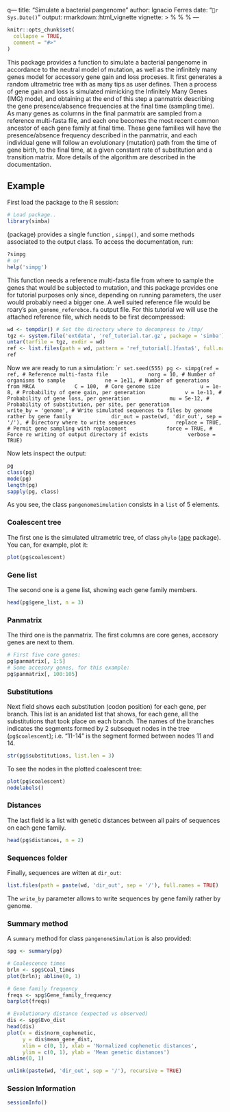q---
title: "Simulate a bacterial pangenome"
author: Ignacio Ferres
date: "`r Sys.Date()`"
output: rmarkdown::html_vignette
vignette: >
  %\VignetteIndexEntry{Simulate_a_bacterial_pangenome}
  %\VignetteEngine{knitr::rmarkdown}
  %\VignetteEncoding{UTF-8}
---

```r
knitr::opts_chunk$set(
  collapse = TRUE,
  comment = "#>"
)
```
This package provides a function to simulate a bacterial pangenome in accordance to the neutral model of mutation, as well as the infinitely many genes model for accessory gene gain and loss proceses. It first generates a random ultrametric tree with as many tips as user defines. Then a process of gene gain and loss is simulated mimicking the Infinitely Many Genes (IMG) model, and obtaining at the end of this step a panmatrix describing the gene presence/absence frequencies at the final time (sampling time). As many genes as columns in the final panmatrix are sampled from a reference multi-fasta file, and each one becomes the most recent common ancestor of each gene family at final time. These gene families will have the presence/absence frequency described in the panmatrix, and each individual gene will follow an evolutionary (mutation) path from the time of gene birth, to the final time, at a given constant rate of substitution and a transition matrix. More details of the algorithm are described in the documentation.

## Example

First load the package to the R session:


```r
# Load package..
library(simba)
```


(package) provides a single function , `simpg()`, and some methods associated to the output class. To access the documentation, run:
```r
?simpg
# or
help('simpg')
```

This function needs a reference multi-fasta file from where to sample the genes that would be subjected to mutation, and this package provides one for tutorial purposes only since, depending on running parameters, the user would probably need a bigger one. A well suited reference file would be roary's `pan_genome_referebce.fa` output file. For this tutorial we will use the attached reference file, which needs to be first decompressed:

```r
wd <- tempdir() # Set the directory where to decompress to /tmp/
tgz <- system.file('extdata', 'ref_tutorial.tar.gz', package = 'simba')
untar(tarfile = tgz, exdir = wd)
ref <- list.files(path = wd, pattern = 'ref_tutorial[.]fasta$', full.names = TRUE)
ref
```

Now we are ready to run a simulation:
````r
set.seed(555)
pg <- simpg(ref = ref, # Reference multi-fasta file
            norg = 10, # Number of organisms to sample
            ne = 1e11, # Number of generations from MRCA
            C = 100,  # Core genome size
            u = 1e-8, # Probability of gene gain, per generation
            v = 1e-11, # Probability of gene loss, per generation
            mu = 5e-12, # Probability of substitution, per site, per generation
            write_by = 'genome', # Write simulated sequences to files by genome rather by gene family
            dir_out = paste(wd, 'dir_out', sep = '/'), # Directory where to write sequences
            replace = TRUE, # Permit gene sampling with replacement
            force = TRUE, # Force re writing of output directory if exists
            verbose = TRUE)
```

Now lets inspect the output:

```r
pg
class(pg)
mode(pg)
length(pg)
sapply(pg, class)
```
As you see, the class `pangenomeSimulation` consists in a `list` of 5 elements. 

### Coalescent tree
The first one is the simulated ultrametric tree, of class `phylo` ([ape](https://cran.r-project.org/web/packages/ape/index.html) package). You can, for example, plot it:

```r
plot(pg$coalescent)
```

### Gene list
The second one is a gene list, showing each gene family members. 
```r
head(pg$gene_list, n = 3)
```

### Panmatrix
The third one is the panmatrix. The first columns are core genes, accesory genes are next to them.
```r
# First five core genes:
pg$panmatrix[, 1:5]
# Some accesory genes, for this example:
pg$panmatrix[, 100:105]
```

### Substitutions
Next field shows each substitution (codon position) for each gene, per branch. This list is an anidated list that shows, for each gene, all the substitutions that took place on each branch. The names of the branches indicates the segments formed by 2 subsequet nodes in the tree (`pg$coalescent`); i.e. "11-14" is the segment formed between nodes 11 and 14.
```r
str(pg$substitutions, list.len = 3)
```
To see the nodes in the plotted coalescent tree:
```r
plot(pg$coalescent)
nodelabels()
```

### Distances
The last field is a list with genetic distances between all pairs of sequences on each gene family.
```r
head(pg$distances, n = 2)
```

### Sequences folder
Finally, sequences are witten at `dir_out`:
```r
list.files(path = paste(wd, 'dir_out', sep = '/'), full.names = TRUE)
```
The `write_by` parameter allows to write sequences by gene family rather by genome.

### Summary method
A `summary` method for class `pangenoneSimulation` is also provided:

```r
spg <- summary(pg)

# Coalescence times
brln <- spg$Coal_times
plot(brln); abline(0, 1)

# Gene family frequency
freqs <- spg$Gene_family_frequency
barplot(freqs)

# Evolutionary distance (expected vs observed)
dis <- spg$Evo_dist
head(dis)
plot(x = dis$norm_cophenetic, 
     y = dis$mean_gene_dist, 
     xlim = c(0, 1), xlab = 'Normalized cophenetic distances',
     ylim = c(0, 1), ylab = 'Mean genetic distances')
abline(0, 1)
```


```r
unlink(paste(wd, 'dir_out', sep = '/'), recursive = TRUE)
```



### Session Information
```r
sessionInfo()
```
